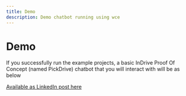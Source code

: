 ```yaml
---
title: Demo
description: Demo chatbot running using wce
---
```


# Demo
If you successfully run the example projects, a basic InDrive Proof Of Concept (named PickDrive) chatbot that you will interact with will be as below


[Available as LinkedIn post here](https://www.linkedin.com/posts/donchinhuru_whatsapp-chatbot-pickdrive-activity-7204897402921566210-Fab9?utm_source=share&utm_medium=member_desktop)
